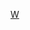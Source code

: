 <noinclude>{{humor}}</noinclude>
{{userbox
| border-c     = black
| id           = <span style="background:#3166ea;color:white;font-size:10pt;padding:1pt;text-align:center;width:90px">-{Wiok}-</span>
| id-c         = #EAECF0
| id-fc        = black
| id-s         = 10
| info         = {{{1|这位维基人关注或者喜欢[[User:Wiok|Wiok]]！}}}
| info-fc      = black
| info-c       = White
| info-s       = 9
| usercategory = 崇拜Wiok的维基人
| nocat        = {{{nocat|}}}
}}
<noinclude>
[[Category:维基人崇拜用户框|W]]
[[Category:崇拜Wiok的维基人| ]]
</noinclude>